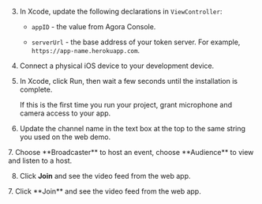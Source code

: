 <PlatformWrapper platform="ios">
        
3.  In Xcode, update the following declarations in `ViewController`:

    -   `appID` - the value from Agora Console.

    -   `serverUrl` - the base address of your token server. For example, `https://app-name.herokuapp.com`.

4.  Connect a physical iOS device to your development device.

5.  In Xcode, click Run, then wait a few seconds until the installation is complete.

    If this is the first time you run your project, grant microphone and camera access to your app.

6.  Update the channel name in the text box at the top to the same string you used on the web demo.

<ProductWrapper product="interactive-live-streaming">
7. Choose **Broadcaster** to host an event, choose **Audience** to view and listen to a host.

8.  Click **Join** and see the video feed from the web app.
</ProductWrapper>

<ProductWrapper notAllowed="interactive-live-streaming">
7.  Click **Join** and see the video feed from the web app.
</ProductWrapper>

</PlatformWrapper>
